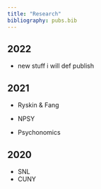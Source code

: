 ```yaml
---
title: "Research"
bibliography: pubs.bib
---
```



## 2022

- new stuff i will def publish

## 2021

- Ryskin & Fang

- NPSY

- Psychonomics

## 2020

- SNL
- CUNY
